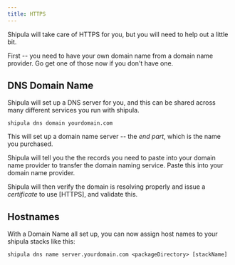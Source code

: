 ```yaml
---
title: HTTPS
---
```


Shipula will take care of HTTPS for you, but you will need to help out a little bit.

First -- you need to have your own domain name from a domain name provider.
Go get one of those now if you don't have one.

## DNS Domain Name
Shipula will set up a DNS server for you, and this can be shared across many different services you run with shipula.

`shipula dns domain yourdomain.com`

This will set up a domain name server -- the *end part*, which is the name you purchased.

Shipula will tell you the the records you need to paste into your domain name provider to transfer the domain naming service. 
Paste this into your domain name provider.

Shipula will then verify the domain is resolving properly and issue a *certificate* to use [HTTPS], and validate this.

## Hostnames

With a Domain Name all set up, you can now assign host names to your shipula stacks like this:

`shipula dns name server.yourdomain.com <packageDirectory> [stackName]`


